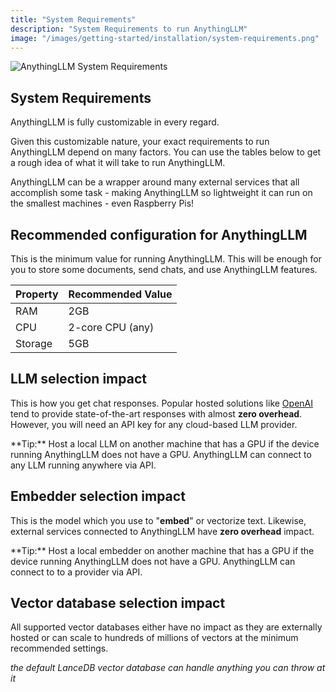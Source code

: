 ```yaml
---
title: "System Requirements"
description: "System Requirements to run AnythingLLM"
image: "/images/getting-started/installation/system-requirements.png"
---
```



<Image
  src="/images/getting-started/installation/system-requirements.png" 
  height={1080} 
  width={1920} 
  quality={100}
  alt="AnythingLLM System Requirements"
/>


## System Requirements

AnythingLLM is fully customizable in every regard. 

Given this customizable nature, your exact requirements to run AnythingLLM depend on many factors. You can use the tables below to get a rough idea of what it will take to run AnythingLLM. 

AnythingLLM can be a wrapper around many external services that all accomplish some task - making AnythingLLM so lightweight it can run on the smallest machines - even Raspberry Pis!


## Recommended configuration for AnythingLLM

This is the minimum value for running AnythingLLM. This will be enough for you to store some documents, send chats, and use AnythingLLM features.

| Property | Recommended Value |
| -------- | ----------------- |
| RAM      | 2GB               |
| CPU      | 2-core CPU (any)  |
| Storage  | 5GB               |


## LLM selection impact

This is how you get chat responses. Popular hosted solutions like [OpenAI](https://openai.com/) tend to provide state-of-the-art responses with almost **zero overhead**. However, you will need an API key for any cloud-based LLM provider.

<Callout type="info" emoji="️💡">
  **Tip:**
    Host a local LLM on another machine that has a GPU if the device running AnythingLLM does not have a GPU. AnythingLLM can connect to any LLM running anywhere via API.
</Callout>


## Embedder selection impact

This is the model which you use to "**embed**" or vectorize text. Likewise, external services connected to AnythingLLM have **zero overhead** impact.

<Callout type="info" emoji="️💡">
  **Tip:**
    Host a local embedder on another machine that has a GPU if the device running AnythingLLM does not have a GPU. AnythingLLM can connect to to a provider via API.
</Callout>


## Vector database selection impact

All supported vector databases either have no impact as they are externally hosted or can scale to hundreds of millions of vectors at the minimum recommended settings.

_the default LanceDB vector database can handle anything you can throw at it_